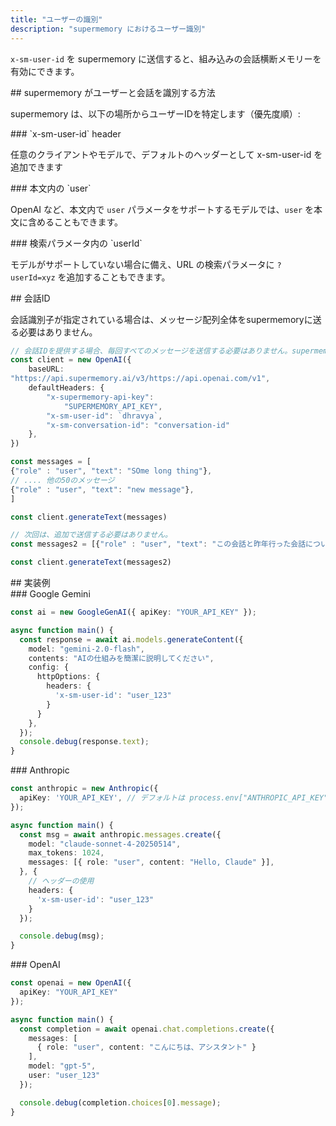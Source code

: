 ```yaml
---
title: "ユーザーの識別"
description: "supermemory におけるユーザー識別"
---
```


`x-sm-user-id` を supermemory に送信すると、組み込みの会話横断メモリーを有効にできます。

<div id="how-supermemory-identifies-users-and-conversations">
  ## supermemory がユーザーと会話を識別する方法
</div>

supermemory は、以下の場所からユーザーIDを特定します（優先度順）:

<div id="x-sm-user-id-header">
  ### `x-sm-user-id` header
</div>

任意のクライアントやモデルで、デフォルトのヘッダーとして x-sm-user-id を追加できます

<div id="user-in-body">
  ### 本文内の `user`
</div>

OpenAI など、本文内で `user` パラメータをサポートするモデルでは、`user` を本文に含めることもできます。

<div id="userid-in-search-params">
  ### 検索パラメータ内の `userId`
</div>

モデルがサポートしていない場合に備え、URL の検索パラメータに `?userId=xyz` を追加することもできます。

<div id="conversation-id">
  ## 会話ID
</div>

会話識別子が指定されている場合は、メッセージ配列全体をsupermemoryに送る必要はありません。

```typescript
// 会話IDを提供する場合、毎回すべてのメッセージを送信する必要はありません。supermemoryが自動的にバックフィルします。
const client = new OpenAI({
    baseURL:
"https://api.supermemory.ai/v3/https://api.openai.com/v1",
    defaultHeaders: {
        "x-supermemory-api-key":
            "SUPERMEMORY_API_KEY",
        "x-sm-user-id": `dhravya`,
        "x-sm-conversation-id": "conversation-id"
    },
})

const messages = [
{"role" : "user", "text": "SOme long thing"},
// .... 他の50のメッセージ
{"role" : "user", "text": "new message"},
]

const client.generateText(messages)

// 次回は、追加で送信する必要はありません。
const messages2 = [{"role" : "user", "text": "この会話と昨年行った会話について何を話しましたか？"}]

const client.generateText(messages2)
```


<div id="implementation-examples">
  ## 実装例
</div>

<div id="google-gemini">
  ### Google Gemini
</div>

```typescript
const ai = new GoogleGenAI({ apiKey: "YOUR_API_KEY" });

async function main() {
  const response = await ai.models.generateContent({
    model: "gemini-2.0-flash",
    contents: "AIの仕組みを簡潔に説明してください",
    config: {
      httpOptions: {
        headers: {
          'x-sm-user-id': "user_123"
        }
      }
    },
  });
  console.debug(response.text);
}
```


<div id="anthropic">
  ### Anthropic
</div>

```typescript
const anthropic = new Anthropic({
  apiKey: 'YOUR_API_KEY', // デフォルトは process.env["ANTHROPIC_API_KEY"]
});

async function main() {
  const msg = await anthropic.messages.create({
    model: "claude-sonnet-4-20250514",
    max_tokens: 1024,
    messages: [{ role: "user", content: "Hello, Claude" }],
  }, {
    // ヘッダーの使用
    headers: {
      'x-sm-user-id': "user_123"
    }
  });

  console.debug(msg);
}
```


<div id="openai">
  ### OpenAI
</div>

```typescript
const openai = new OpenAI({
  apiKey: "YOUR_API_KEY"
});

async function main() {
  const completion = await openai.chat.completions.create({
    messages: [
      { role: "user", content: "こんにちは、アシスタント" }
    ],
    model: "gpt-5",
    user: "user_123"
  });

  console.debug(completion.choices[0].message);
}
```
